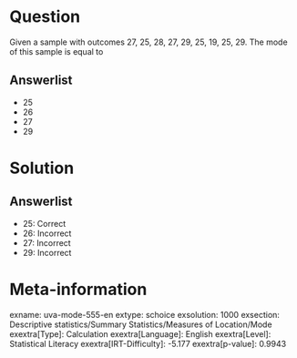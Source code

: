 Question
========

Given a sample with outcomes 27, 25, 28, 27, 29, 25, 19, 25, 29. The mode of this sample is equal to

Answerlist
----------

* 25
* 26
* 27
* 29

Solution
========

Answerlist
----------

* 25: Correct
* 26: Incorrect
* 27: Incorrect
* 29: Incorrect

Meta-information
================
exname: uva-mode-555-en
extype: schoice
exsolution: 1000
exsection: Descriptive statistics/Summary Statistics/Measures of Location/Mode
exextra[Type]: Calculation
exextra[Language]: English
exextra[Level]: Statistical Literacy
exextra[IRT-Difficulty]: -5.177
exextra[p-value]: 0.9943
